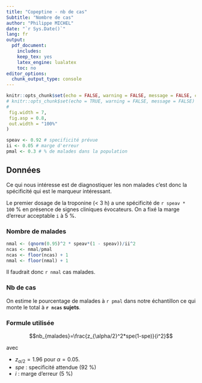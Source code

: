 ```yaml
---
title: "Copeptine - nb de cas"
Subtitle: "Nombre de cas"
author: "Philippe MICHEL"
date: "`r Sys.Date()`"
lang: fr
output:
  pdf_document:
    includes:
    keep_tex: yes
    latex_engine: lualatex
    toc: no
editor_options:
  chunk_output_type: console
---
```


```r
knitr::opts_chunk$set(echo = FALSE, warning = FALSE, message = FALSE, cache = FALSE,
# knitr::opts_chunk$set(echo = TRUE, warning = FALSE, message = FALSE)
#
 fig.width = 7,
 fig.asp = 0.8,
 out.width = "100%"
)
```
```r
speav <- 0.92 # specificité prévue
ii <- 0.05 # marge d'erreur
pmal <- 0.3 # % de malades dans la population
```

## Données
Ce qui nous intéresse est de diagnostiquer les non malades c'est donc la spécificité qui est le marqueur intéressant. 


Le premier dosage de la troponine (< 3 h) a une spécificité de `r speav * 100` % en présence de signes cliniques évocateurs. On a fixé la marge d'erreur acceptable `i` à 5 %.

### Nombre de malades

```r
nmal <- (qnorm(0.95)^2 * speav*(1 - speav))/ii^2
ncas <- nmal/pmal
ncas <- floor(ncas) + 1
nmal <- floor(nmal) + 1
```
Il faudrait donc `r nmal` cas malades.

### Nb de cas

On estime le pourcentage de malades à `r pmal` dans notre échantillon ce qui monte le total à **`r ncas` sujets**.

### Formule utilisée

$$nb_{malades}=\frac{z_{\alpha/2}^2*spe(1-spe)}{i^2}$$


avec 

- $z_{\alpha/2}=1.96$ pour $\alpha=0.05$.
- $spe$ : specificité attendue (92 %)
- $i$ : marge d'erreur (5 %)    

